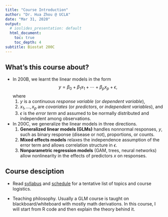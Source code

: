 ```yaml
---
title: "Course Introduction"
author: "Dr. Hua Zhou @ UCLA"
date: "Mar 31, 2020"
output:
  # ioslides_presentation: default
  html_document:
    toc: true
    toc_depth: 4  
subtitle: Biostat 200C
---
```


## What's this course about?

- In 200B, we learnt the linear models in the form
$$
y = \beta_0 + \beta_1 x_1 + \cdots + \beta_p x_p + \epsilon, 
$$
where  
  1. $y$ is a continuous _response variable_ (or _dependent variable_),  
  2. $x_1, \ldots, x_p$ are _covariates_ (or _predictors_, or _independent variables_), and  
  3. $\epsilon$ is the _error term_ and assumed to be normally distributed and independent among observations.    
  
- In 200C, we generalize the linear models in three directions.  
  1. **Generalized linear models (GLMs)** handles nonnormal responses, $y$, such as binary response (disease or not), proportions, or counts.  
  2. **Mixed effects models** relaxes the independence assumption of the error term and allows correlation structure in $\epsilon$.  
  3. **Nonparametric regression models** (GAM, trees, neural networks) allow nonlinearity in the effects of predictors $x$ on responses. 

## Course desciption

- Read [syllabus](https://ucla-biostat-200c-2020spring.github.io/syllabus/syllabus.html) and [schedule](https://ucla-biostat-200c-2020spring.github.io/schedule/schedule.html) for a tentative list of topics and course logistics.

- Teaching philosophy. Usually a GLM course is taught on blackboard/whiteboard with mostly math derivations. In this course, I will start from R code and then explain the theory behind it. 
